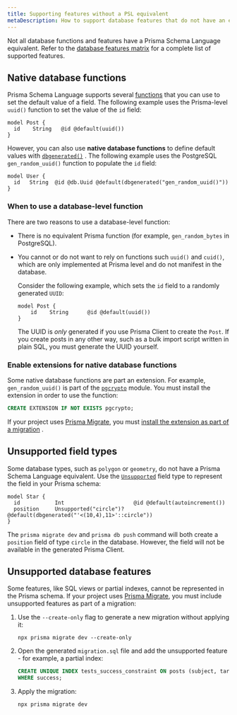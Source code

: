 ```yaml
---
title: Supporting features without a PSL equivalent
metaDescription: How to support database features that do not have an equivalent syntax in Prisma Schema Language.
---
```


<TopBlock>

Not all database functions and features have a Prisma Schema Language equivalent. Refer to the [database features matrix](../../../reference/database-reference/database-features) for a complete list of supported features.

</TopBlock>

## Native database functions

Prisma Schema Language supports several [functions](../../../reference/api-reference/prisma-schema-reference#attribute-functions) that you can use to set the default value of a field. The following example uses the Prisma-level `uuid()` function to set the value of the `id` field:


```prisma
model Post {
  id    String   @id @default(uuid())
}
```

However, you can also use **native database functions** to define default values with [`dbgenerated()`](../../../reference/api-reference/prisma-schema-reference#dbgenerated) <span class="api"></span>. The following example uses the PostgreSQL `gen_random_uuid()` function to populate the `id` field:

```prisma
model User {
  id   String  @id @db.Uuid @default(dbgenerated("gen_random_uuid()"))
}
```

### When to use a database-level function

There are two reasons to use a database-level function:

* There is no equivalent Prisma function (for example, `gen_random_bytes` in PostgreSQL).
* You cannot or do not want to rely on functions such `uuid()` and `cuid()`, which are only implemented at Prisma level and do not manifest in the database.

    Consider the following example, which sets the `id` field to a randomly generated `UUID`:

    ```prisma
    model Post {
        id    String      @id @default(uuid())
    }
    ```

     The UUID is _only_ generated if you use Prisma Client to create the `Post`. If you create posts in any other way, such as a bulk import script written in plain SQL, you must generate the UUID yourself.

### Enable extensions for native database functions

Some native database functions are part an extension. For example, `gen_random_uuid()` is part of the [`pgcrypto`](https://www.postgresql.org/docs/10/pgcrypto.html) module. You must install the extension in order to use the function:

```sql
CREATE EXTENSION IF NOT EXISTS pgcrypto;
```

If your project uses [Prisma Migrate](../prisma-migrate), you must [install the extension as part of a migration](../../../guides/database/developing-with-prisma-migrate/enable-native-database-functions) <span class="guide"></span>.

## Unsupported field types

Some database types, such as `polygon` or `geometry`, do not have a Prisma Schema Language equivalent. Use the [`Unsupported`](../../../reference/api-reference/prisma-schema-reference#unsupported) <span class="api"></span> field type to represent the field in your Prisma schema:

```prisma highlight=3;normal
model Star {
  id           Int                      @id @default(autoincrement())
  position     Unsupported("circle")?   @default(dbgenerated("'<(10,4),11>'::circle"))
}
```

The `prisma migrate dev` and `prisma db push` command will both create a `position` field of type `circle` in the database. However, the field will not be available in the generated Prisma Client.

## Unsupported database features

Some features, like SQL views or partial indexes, cannot be represented in the Prisma schema. If your project uses [Prisma Migrate](../prisma-migrate), you must include unsupported features as part of a migration:

1. Use the `--create-only` flag to generate a new migration without applying it:

   ```terminal
   npx prisma migrate dev --create-only
   ```

1. Open the generated `migration.sql` file and add the unsupported feature - for example, a partial index:

    ```sql
    CREATE UNIQUE INDEX tests_success_constraint ON posts (subject, target)
    WHERE success;
    ```

1. Apply the migration:

   ```terminal
   npx prisma migrate dev
   ```
